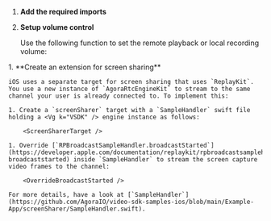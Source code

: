 
<PlatformWrapper platform="">

1.  **Add the required imports**

    <ImportLibrary />

1.  **Setup volume control**

    Use the following function to set the remote playback or local recording volume:

    <SetupVolume />

<PlatformWrapper platform="ios">
1.  **Create an extension for screen sharing**

    iOS uses a separate target for screen sharing that uses `ReplayKit`. You use a new instance of `AgoraRtcEngineKit` to stream to the same channel your user is already connected to. To implement this:

    1. Create a `screenSharer` target with a `SampleHandler` swift file holding a <Vg k="VSDK" /> engine instance as follows:

        <ScreenSharerTarget />

    1. Override [`RPBroadcastSampleHandler.broadcastStarted`](https://developer.apple.com/documentation/replaykit/rpbroadcastsamplehandler/2143170-broadcaststarted) inside `SampleHandler` to stream the screen capture video frames to the channel:

        <OverrideBroadcastStarted />

    For more details, have a look at [`SampleHandler`](https://github.com/AgoraIO/video-sdk-samples-ios/blob/main/Example-App/screenSharer/SampleHandler.swift).

</PlatformWrapper>

</PlatformWrapper>
